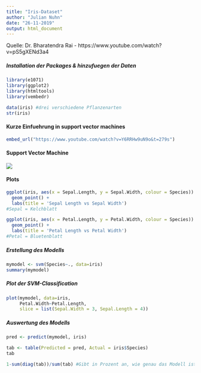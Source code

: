 ```yaml
---
title: "Iris-Dataset"
author: "Julian Nuhn"
date: "26-11-2019"
output: html_document
---
```

Quelle: Dr. Bharatendra Rai - https://www.youtube.com/watch?v=pS5gXENd3a4

##### Installation der Packages & hinzufuegen der Daten
```r
library(e1071)
library(ggplot2)
library(htmltools)
library(vembedr)

data(iris) #drei verschiedene Pflanzenarten
str(iris) 
```

#### Kurze Einfuehrung in support vector machines
```r
embed_url("https://www.youtube.com/watch?v=Y6RRHw9uN9o&t=279s")
```

#### Support Vector Machine
![](C:/Users/Julian/Desktop/SVM/SVM_picture.png)

#### Plots
```r
ggplot(iris, aes(x = Sepal.Length, y = Sepal.Width, colour = Species)) +
  geom_point() +
  labs(title = 'Sepal Length vs Sepal Width')
#Sepal = Kelchblatt

ggplot(iris, aes(x = Petal.Length, y = Petal.Width, colour = Species)) +
  geom_point() +
  labs(title = 'Petal Length vs Petal Width')
#Petal = Bluetenblatt
```

##### Erstellung des Modells
```r
mymodel <- svm(Species~., data=iris) 
summary(mymodel)
```

##### Plot der SVM-Classification
```r
plot(mymodel, data=iris, 
     Petal.Width~Petal.Length,
     slice = list(Sepal.Width = 3, Sepal.Length = 4))
```


##### Auswertung des Modells
```r
pred <- predict(mymodel, iris) 

tab <- table(Predicted = pred, Actual = iris$Species)
tab

1-sum(diag(tab))/sum(tab) #Gibt in Prozent an, wie genau das Modell ist
```

